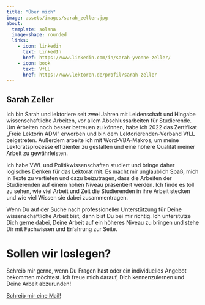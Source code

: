 ```yaml
---
title: "Über mich"
image: assets/images/sarah_zeller.jpg
about:
  template: solana
  image-shape: rounded
  links: 
    - icon: linkedin
      text: LinkedIn
      href: https://www.linkedin.com/in/sarah-yvonne-zeller/
    - icon: book
      text: VfLL
      href: https://www.lektoren.de/profil/sarah-zeller
---
```


## Sarah Zeller

Ich bin Sarah und lektoriere seit zwei Jahren mit Leidenschaft und Hingabe wissenschaftliche Arbeiten, vor allem Abschlussarbeiten für Studierende.
Um Arbeiten noch besser betreuen zu können, habe ich 2022 das Zertifikat „Freie Lektorin ADM" erworben und bin dem Lektorierenden-Verband VfLL beigetreten.
Außerdem arbeite ich mit Word-VBA-Makros, um meine Lektoratsprozesse effizienter zu gestalten und eine höhere Qualität meiner Arbeit zu gewährleisten.

Ich habe VWL und Politikwissenschaften studiert und bringe daher logisches Denken für das Lektorat mit.
Es macht mir unglaublich Spaß, mich in Texte zu vertiefen und dazu beizutragen, dass die Arbeiten der Studierenden auf einem hohen Niveau präsentiert werden.
Ich finde es toll zu sehen, wie viel Arbeit und Zeit die Studierenden in ihre Arbeit stecken und wie viel Wissen sie dabei zusammentragen.

Wenn Du auf der Suche nach professioneller Unterstützung für Deine wissenschaftliche Arbeit bist, dann bist Du bei mir richtig.
Ich unterstütze Dich gerne dabei, Deine Arbeit auf ein höheres Niveau zu bringen und stehe Dir mit Fachwissen und Erfahrung zur Seite.

# Sollen wir loslegen?

Schreib mir gerne, wenn Du Fragen hast oder ein individuelles Angebot bekommen möchtest.
Ich freue mich darauf, Dich kennenzulernen und Deine Arbeit abzurunden!

[Schreib mir eine Mail!](mailto:lektorat-zeller@posteo.de){.btn .btn-dark}


<!-- ## Sarah Zeller -->

<!-- **Seit 2022** Freie Lektorin ADM -->


<!-- **Seit 2020** Wissenschaftliche Lektorin -->


<!-- **Seit 2019** VWL-Studentin | Technische Universität Dresden -->


<!-- **Seit 2018** B. A. Internationalen Beziehungen | Technische Universität Dresden -->